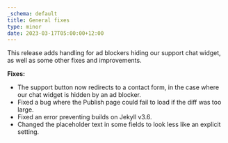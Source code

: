 ```yaml
---
_schema: default
title: General fixes
type: minor
date: 2023-03-17T05:00:00+12:00
---
```


This release adds handling for ad blockers hiding our support chat widget, as well as some other fixes and improvements.

**Fixes:**

* The support button now redirects to a contact form, in the case where our chat widget is hidden by an ad blocker. 
* Fixed a bug where the Publish page could fail to load if the diff was too large.
* Fixed an error preventing builds on Jekyll v3.6.
* Changed the placeholder text in some fields to look less like an explicit setting.
